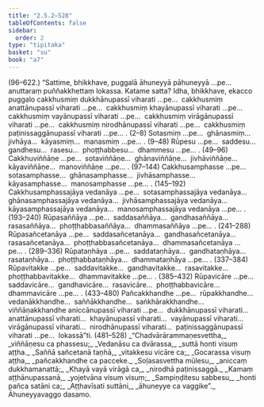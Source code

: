 ```yaml
---
title: "2.5.2–528"
tableOfContents: false
sidebar:
  order: 2
type: "tipitaka"
basket: "su"
book: "a7"
---
```



<DynamicBreadcrumb />

<Paragraph type="center" book="a7">
(96–622.)
</Paragraph>

<Paragraph number="658" book="a7">
“Sattime, bhikkhave, puggalā āhuneyyā pāhuneyyā …pe…  anuttaraṃ puññakkhettaṃ lokassa. Katame satta? Idha, bhikkhave, ekacco puggalo cakkhusmiṃ dukkhānupassī viharati …pe…  cakkhusmiṃ anattānupassī viharati …pe…  cakkhusmiṃ khayānupassī viharati …pe…  cakkhusmiṃ vayānupassī viharati …pe…  cakkhusmiṃ virāgānupassī viharati …pe…  cakkhusmiṃ nirodhānupassī viharati …pe…  cakkhusmiṃ paṭinissaggānupassī viharati …pe… . (2–8)
</Paragraph>

<Paragraph number="659" type="center" book="a7">
Sotasmiṃ …pe…  ghānasmiṃ…  jivhāya…  kāyasmiṃ…  manasmiṃ …pe… . (9–48)
</Paragraph>

<Paragraph number="660" book="a7">
Rūpesu …pe…  saddesu…  gandhesu…  rasesu…  phoṭṭhabbesu…  dhammesu …pe… . (49–96)
</Paragraph>

<Paragraph number="661" book="a7">
Cakkhuviññāṇe …pe…  sotaviññāṇe…  ghānaviññāṇe…  jivhāviññāṇe…  kāyaviññāṇe…  manoviññāṇe …pe… . (97–144)
</Paragraph>

<Paragraph number="662" book="a7">
Cakkhusamphasse …pe…  sotasamphasse…  ghānasamphasse…  jivhāsamphasse…  kāyasamphasse…  manosamphasse …pe… . (145–192)
</Paragraph>

<Paragraph number="663" book="a7">
Cakkhusamphassajāya vedanāya …pe…  sotasamphassajāya vedanāya…  ghānasamphassajāya vedanāya…  jivhāsamphassajāya vedanāya…  kāyasamphassajāya vedanāya…  manosamphassajāya vedanāya …pe… . (193–240)
</Paragraph>

<Paragraph number="664" book="a7">
Rūpasaññāya …pe…  saddasaññāya…  gandhasaññāya…  rasasaññāya…  phoṭṭhabbasaññāya…  dhammasaññāya …pe… . (241–288)
</Paragraph>

<Paragraph number="665" book="a7">
Rūpasañcetanāya …pe…  saddasañcetanāya…  gandhasañcetanāya…  rasasañcetanāya…  phoṭṭhabbasañcetanāya…  dhammasañcetanāya …pe… . (289–336)
</Paragraph>

<Paragraph number="666" book="a7">
Rūpataṇhāya …pe…  saddataṇhāya…  gandhataṇhāya…  rasataṇhāya…  phoṭṭhabbataṇhāya…  dhammataṇhāya …pe… . (337–384)
</Paragraph>

<Paragraph number="667" book="a7">
Rūpavitakke …pe…  saddavitakke…  gandhavitakke…  rasavitakke…  phoṭṭhabbavitakke…  dhammavitakke …pe… . (385–432)
</Paragraph>

<Paragraph number="668" book="a7">
Rūpavicāre …pe…  saddavicāre…  gandhavicāre…  rasavicāre…  phoṭṭhabbavicāre…  dhammavicāre …pe… . (433–480)
</Paragraph>

<Paragraph number="669" book="a7">
Pañcakkhandhe …pe…  rūpakkhandhe…  vedanākkhandhe…  saññākkhandhe…  saṅkhārakkhandhe…  viññāṇakkhandhe aniccānupassī viharati …pe…  dukkhānupassī viharati…  anattānupassī viharati…  khayānupassī viharati…  vayānupassī viharati…  virāgānupassī viharati…  nirodhānupassī viharati…  paṭinissaggānupassī viharati …pe…  lokassā”ti. (481–528)
</Paragraph>

<Paragraph number="670" type="verses" book="a7">
_“Chadvārārammaṇesvettha,_  
_viññāṇesu ca phassesu;_  
_Vedanāsu ca dvārassa,_  
_suttā honti visuṃ aṭṭha._  

</Paragraph>

<Paragraph number="671" type="verses" book="a7">
_Saññā sañcetanā taṇhā,_  
_vitakkesu vicāre ca;_  
_Gocarassa visuṃ aṭṭha,_  
_pañcakkhandhe ca pacceke._  

</Paragraph>

<Paragraph number="672" type="verses" book="a7">
_Soḷasasvettha mūlesu,_  
_aniccaṃ dukkhamanattā;_  
_Khayā vayā virāgā ca,_  
_nirodhā paṭinissaggā._  

</Paragraph>

<Paragraph number="673" type="verses" book="a7">
_Kamaṃ aṭṭhānupassanā,_  
_yojetvāna visuṃ visuṃ;_  
_Sampiṇḍitesu sabbesu,_  
_honti pañca satāni ca;_  
_Aṭṭhavīsati suttāni,_  
_āhuneyye ca vaggike”._  


</Paragraph>

<Paragraph number="674" type="center" book="a7">
Āhuneyyavaggo dasamo.
</Paragraph>